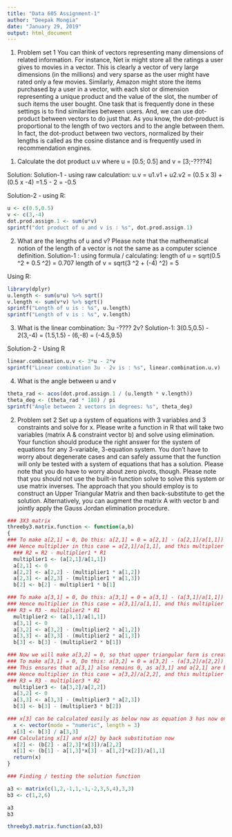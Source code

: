 ```yaml
---
title: "Data 605 Assignment-1"
author: "Deepak Mongia"
date: "January 29, 2019"
output: html_document
---
```


1. Problem set 1
You can think of vectors representing many dimensions of related information. For
instance, Net
ix might store all the ratings a user gives to movies in a vector. This is
clearly a vector of very large dimensions (in the millions) and very sparse as the user might
have rated only a few movies. Similarly, Amazon might store the items purchased by a user
in a vector, with each slot or dimension representing a unique product and the value of the
slot, the number of such items the user bought. One task that is frequently done in these
settings is to find similarities between users. And, we can use dot-product between vectors
to do just that. As you know, the dot-product is proportional to the length of two vectors
and to the angle between them. In fact, the dot-product between two vectors, normalized
by their lengths is called as the cosine distance and is frequently used in recommendation
engines.
(1) Calculate the dot product u.v where u = [0.5; 0.5] and v = [3;-????4]

Solution:
Solution-1 - using raw calculation:
u.v = u1.v1 + u2.v2 = (0.5 x 3) + (0.5 x -4)
=1.5 - 2 = -0.5

Solution-2 - using R:
```r
u <- c(0.5,0.5)
v <- c(3,-4)
dot.prod.assign.1 <- sum(u*v)
sprintf("dot product of u and v is : %s", dot.prod.assign.1)
```

(2) What are the lengths of u and v? Please note that the mathematical notion of the
length of a vector is not the same as a computer science definition.
Solution-1 : using formula / calculating:
length of u = sqrt(0.5 ^2 + 0.5 ^2) = 0.707
length of v = sqrt(3 ^2 + (-4) ^2) = 5

Using R:
```r
library(dplyr)
u.length <- sum(u*u) %>% sqrt()
v.length <- sum(v*v) %>% sqrt()
sprintf("Length of u is : %s", u.length)
sprintf("Length of v is : %s", v.length)
```

(3) What is the linear combination: 3u -???? 2v?
Solution-1:
3(0.5,0.5) - 2(3,-4)
= (1.5,1.5) - (6,-8)
= (-4.5,9.5)

Solution-2 - Using R
```r
linear.combination.u.v <- 3*u - 2*v
sprintf("Linear combination 3u - 2v is : %s", linear.combination.u.v)
```

(4) What is the angle between u and v
```r
theta_rad <- acos(dot.prod.assign.1 / (u.length * v.length))
theta_deg <- (theta_rad * 180) / pi
sprintf("Angle between 2 vectors in degrees: %s", theta_deg)
```


2. Problem set 2
Set up a system of equations with 3 variables and 3 constraints and solve for x. Please
write a function in R that will take two variables (matrix A & constraint vector b) and
solve using elimination. Your function should produce the right answer for the system of
equations for any 3-variable, 3-equation system. You don't have to worry about degenerate
cases and can safely assume that the function will only be tested with a system of equations
that has a solution. Please note that you do have to worry about zero pivots, though. Please
note that you should not use the built-in function solve to solve this system or use matrix
inverses. The approach that you should employ is to construct an Upper Triangular Matrix
and then back-substitute to get the solution. Alternatively, you can augment the matrix
A with vector b and jointly apply the Gauss Jordan elimination procedure.

```r
### 3X3 matrix
threeby3.matrix.function <- function(a,b)
{
### To make a[2,1] = 0, Do this: a[2,1] = 0 = a[2,1] - (a[2,1]/a[1,1]) * a[1,1]
### Hence multiplier in this case = a[2,1]/a[1,1], and this multiplier will be done on whole R2
  ### R2 = R2 - multiplier1 * R1
  multiplier1 <- (a[2,1]/a[1,1])
  a[2,1] <- 0
  a[2,2] <- a[2,2] - (multiplier1 * a[1,2])
  a[2,3] <- a[2,3] - (multiplier1 * a[1,3])
  b[2] <- b[2] - multiplier1 * b[1]

### To make a[3,1] = 0, Do this: a[3,1] = 0 = a[3,1] - (a[3,1]/a[1,1]) * a[1,1]
### Hence multiplier in this case = a[3,1]/a[1,1], and this multiplier will be done on whole R3
### R3 = R3 - multiplier2 * R1  
  multiplier2 <- (a[3,1]/a[1,1])
  a[3,1] <- 0
  a[3,2] <- a[3,2] - (multiplier2 * a[1,2])
  a[3,3] <- a[3,3] - (multiplier2 * a[1,3])
  b[3] <- b[3] - (multiplier2 * b[1])

### Now we will make a[3,2] = 0, so that upper triangular form is created
### To make a[3,1] = 0, Do this: a[3,2] = 0 = a[3,2] - (a[3,2]/a[2,2]) * a[2,2]
### This ensures that a[3,1] also remains 0, as a[3,1] and a[2,1] are both zero from previous steps
### Hence multiplier in this case = a[3,2]/a[2,2], and this multiplier will be done on whole R3
### R3 = R3 - multiplier3 * R2  
  multiplier3 <- (a[3,2]/a[2,2])
  a[3,2] <- 0
  a[3,3] <- a[3,3] - (multiplier3 * a[2,3])
  b[3] <- b[3] - (multiplier3 * b[2])

### x[3] can be calculated easily as below now as equation 3 has now only 1 variable x[3]
  x <- vector(mode = "numeric", length = 3)
  x[3] <- b[3] / a[3,3]
### Calculating x[1] and x[2] by back substitution now
  x[2] <- (b[2] - a[2,3]*x[3])/a[2,2]
  x[1] <- (b[1] - a[1,3]*x[3] - a[1,2]*x[2])/a[1,1]
  return(x)
}

### Finding / testing the solution function

a3 <- matrix(c(1,2,-1,1,-1,-2,3,5,4),3,3)
b3 <- c(1,2,6)

a3
b3

threeby3.matrix.function(a3,b3)
```

